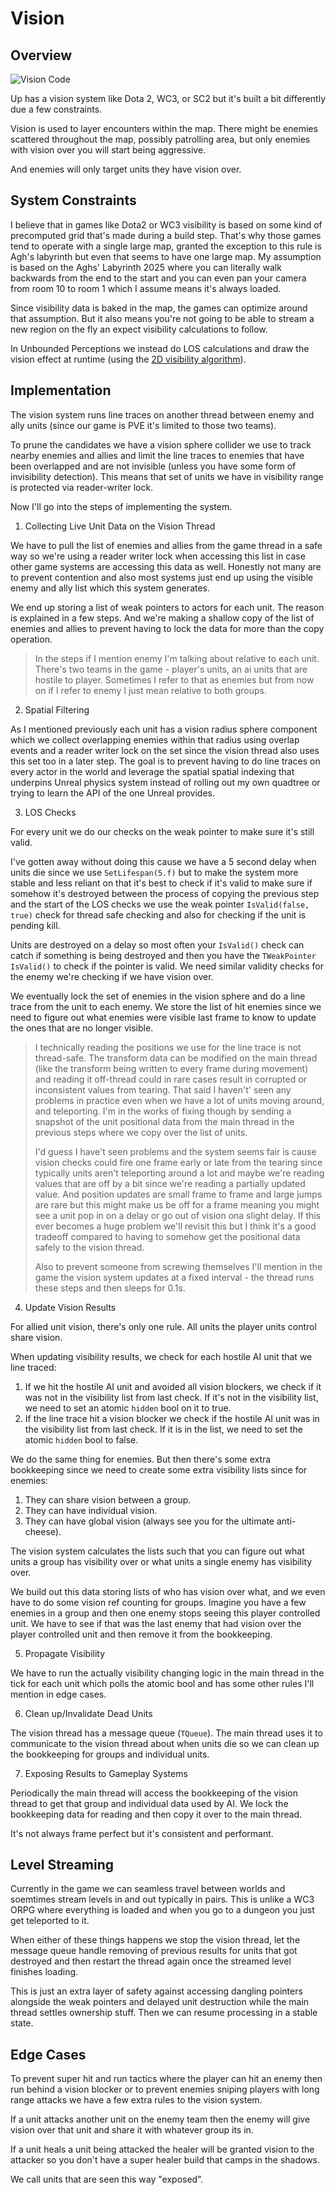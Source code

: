 <main>
<div class="m-2 mdx-content">

# Vision

## Overview

<img src="../images/GameImagesInline/VisionSubsystem.png" alt="Vision Code"/>

Up has a vision system like Dota 2, WC3, or SC2 but it's built a bit differently due a few constraints.

Vision is used to layer encounters within the map. There might be enemies scattered throughout the map, possibly patrolling area, but only enemies with vision over you will start being aggressive.

And enemies will only target units they have vision over.

## System Constraints

I believe that in games like Dota2 or WC3 visibility is based on some kind of precomputed grid that's made during a build step. That's why those games tend to operate with a single large map, granted the exception to this rule is Agh's labyrinth but even that seems to have one large map. My assumption is based on the Aghs' Labyrinth 2025 where you can literally walk backwards from the end to the start and you can even pan your camera from room 10 to room 1 which I assume means it's always loaded.

Since visibility data is baked in the map, the games can optimize around that assumption. But it also means you're not going to be able to stream a new region on the fly an expect visibility calculations to follow.

In Unbounded Perceptions we instead do LOS calculations and draw the vision effect at runtime (using the [2D visibility algorithm](https://www.redblobgames.com/articles/visibility/)).

## Implementation

The vision system runs line traces on another thread between enemy and ally units (since our game is PVE it's limited to those two teams).

To prune the candidates we have a vision sphere collider we use to track nearby enemies and allies and limit the line traces to enemies that have been overlapped and are not invisible (unless you have some form of invisibility detection). This means that set of units we have in visibility range is protected via reader-writer lock.

Now I'll go into the steps of implementing the system.

1. Collecting Live Unit Data on the Vision Thread

We have to pull the list of enemies and allies from the game thread in a safe way so we're using a reader writer lock when accessing this list in case other game systems are accessing this data as well. Honestly not many are to prevent contention and also most systems just end up using the visible enemy and ally list which this system generates.

We end up storing a list of weak pointers to actors for each unit. The reason is explained in a few steps. And we're making a shallow copy of the list of enemies and allies to prevent having to lock the data for more than the copy operation.

>In the steps if I mention enemy I'm talking about relative to each unit. There's two teams in the game - player's units, an ai units that are hostile to player. Sometimes I refer to that as enemies but from now on if I refer to enemy I just mean relative to both groups.

2. Spatial Filtering 

As I mentioned previously each unit has a vision radius sphere component which we collect overlapping enemies within that radius using overlap events and a reader writer lock on the set since the vision thread also uses this set too in a later step. The goal is to prevent having to do line traces on every actor in the world and leverage the spatial spatial indexing that underpins Unreal physics system instead of rolling out my own quadtree or trying to learn the API of the one Unreal provides.

3. LOS Checks 

For every unit we do our checks on the weak pointer to make sure it's still valid. 

I've gotten away without doing this cause we have a 5 second delay when units die since we use `SetLifespan(5.f)` but to make the system more stable and less reliant on that it's best to check if it's valid to make sure if somehow it's destroyed between the process of copying the previous step and the start of the LOS checks we use the weak pointer `IsValid(false, true)` check for thread safe checking and also for checking if the unit is pending kill.

Units are destroyed on a delay so most often your `IsValid()` check can catch if something is being destroyed and then you have the `TWeakPointer` `IsValid()` to check if the pointer is valid. We need similar validity checks for the enemy we're checking if we have vision over.

We eventually lock the set of enemies in the vision sphere and do a line trace from the unit to each enemy. We store the list of hit enemies since we need to figure out what enemies were visible last frame to know to update the ones that are no longer visible.

>I technically reading the positions we use for the line trace is not thread-safe. The transform data can be modified on the main thread (like the transform being written to every frame during movement) and reading it off-thread could in rare cases result in corrupted or inconsistent values from tearing. That said I haven't' seen any problems in practice even when we have a lot of units moving around, and teleporting. I'm in the works of fixing though by sending a snapshot of the unit positional data from the main thread in the previous steps where we copy over the list of units.
>
>I'd guess I have't seen problems and the system seems fair is cause vision checks could fire one frame early or late from the tearing since typically units aren't teleporting around a lot and maybe we're reading values that are off by a bit since we're reading a partially updated value. And position updates are small frame to frame and large jumps are rare but this might make us be off for a frame meaning you might see a unit pop in on a delay or go out of vision ona slight delay. If this ever becomes a huge problem we'll revisit this but I think it's a good tradeoff compared to having to somehow get the positional data safely to the vision thread.
>
>Also to prevent someone from screwing themselves I'll mention in the game the vision system updates at a fixed interval - the thread runs these steps and then sleeps for 0.1s.

4. Update Vision Results 

For allied unit vision, there's only one rule. All units the player units control share vision.

When updating visibility results, we check for each hostile AI unit that we line traced:

1. If we hit the hostile AI unit and avoided all vision blockers, we check if it was not in the visibility list from last check. If it's not in the visibility list, we need to set an atomic `hidden` bool on it to true.
2. If the line trace hit a vision blocker we check if the hostile AI unit was in the visibility list from last check. If it is in the list, we need to set the atomic `hidden` bool to false.

We do the same thing for enemies. But then there's some extra bookkeeping since we need to create some extra visibility lists since for enemies:

1. They can share vision between a group.
2. They can have individual vision.
3. They can have global vision (always see you for the ultimate anti-cheese).

The vision system calculates the lists such that you can figure out what units a group has visibility over or what units a single enemy has visibility over.

We build out this data storing lists of who has vision over what, and we even have to do some vision ref counting for groups. Imagine you have a few enemies in a group and then one enemy stops seeing this player controlled unit. We have to see if that was the last enemy that had vision over the player controlled unit and then remove it from the bookkeeping. 

5. Propagate Visibility 

We have to run the actually visibility changing logic in the main thread in the tick for each unit which polls the atomic bool and has some other rules I'll mention in edge cases.

6. Clean up/Invalidate Dead Units

The vision thread has a message queue (`TQueue`). The main thread uses it to communicate to the vision thread about when units die so we can clean up the bookkeeping for groups and individual units.

7. Exposing Results to Gameplay Systems

Periodically the main thread will access the bookkeeping of the vision thread to get that group and individual data used by AI. We lock the bookkeeping data for reading and then copy it over to the main thread.

It's not always frame perfect but it's consistent and performant.

## Level Streaming

Currently in the game we can seamless travel between worlds and soemtimes stream levels in and out typically in pairs. This is unlike a WC3 ORPG where everything is loaded and when you go to a dungeon you just get teleported to it.

When either of these things happens we stop the vision thread, let the message queue handle removing of previous results for units that got destroyed and then restart the thread again once the streamed level finishes loading.

This is just an extra layer of safety against accessing dangling pointers alongside the weak pointers and delayed unit destruction while the main thread settles ownership stuff. Then we can resume processing in a stable state.

## Edge Cases

To prevent super hit and run tactics where the player can hit an enemy then run behind a vision blocker or to prevent enemies sniping players with long range attacks we have a few extra rules to the vision system.

If a unit attacks another unit on the enemy team then the enemy will give vision over that unit and share it with whatever group its in.

If a unit heals a unit being attacked the healer will be granted vision to the attacker so you don't have a super healer build that camps in the shadows.

We call units that are seen this way "exposed".

</div>
</main>